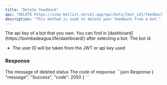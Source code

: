 ```yaml
---
title: "Delete feedback"
api: "DELETE https://simo-botlist.vercel.app/api/bots/{bot_id}/feedbacks"
description: "This method is used to delete your feedback from a bot."
---
```


<ParamField header="Authorization" type="string" placeholder="API KEY" required>
  The api key of a bot that you own. You can find in [dashboard](https://bombadeagua.life/dashboard/) after selecting a bot.
</ParamField>
<ParamField path="bot_id" type="string" required>
  The bot id
</ParamField>

- The user ID will be taken from the JWT or api key used

### Response

<ResponseField name="Bot Structure" type="object">
   <ResponseField name="message" type="string">
      The message of deleted status
    </ResponseField>
    <ResponseField name="code" type="number">
      The code of response
    </ResponseField>
</ResponseField>

<ResponseExample>
```json Response
{
    "message": "Success",
    "code": 2050
}
```
</ResponseExample>